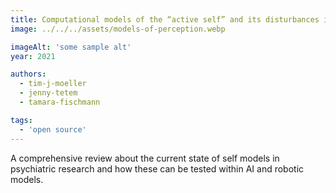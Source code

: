 ```yaml
---
title: Computational models of the “active self” and its disturbances in schizophrenia
image: ../../../assets/models-of-perception.webp

imageAlt: 'some sample alt'
year: 2021

authors:
  - tim-j-moeller
  - jenny-tetem
  - tamara-fischmann

tags:
  - 'open source'
---
```


A comprehensive review about the current state of self models in psychiatric research and how these can be tested within AI and robotic models.
